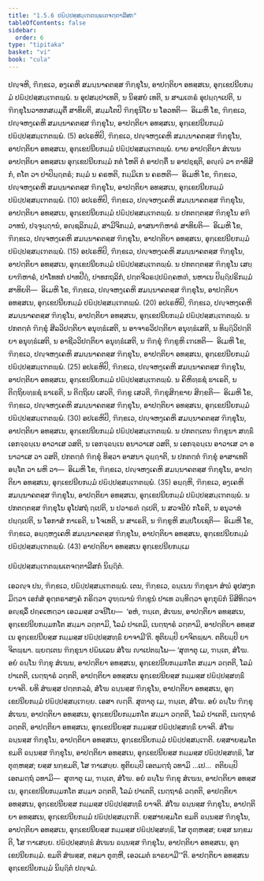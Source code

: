 ```yaml
---
title: "1.5.6 ປຏິປ຺ປສ຺ສມ຺ເຠຕພ຺ພເຕຈຕ຺ຕາລີສກ"
tableOfContents: false
sidebar:
  order: 6
type: "tipitaka"
basket: "vi"
book: "cula"
---
```



<DynamicBreadcrumb />

<Division number="54" book="cula">

<Paragraph number="245" book="cula">
ປຎ຺ຈຫິ, ຠິກ຺ຂເວ, ອງ຺ເຄຫິ ສມນ຺ນາຄຕສ຺ສ ຠິກ຺ຂຸໂນ, ອາປຕ຺ຕິຍາ ອທສ຺ສເນ, ອຸກ຺ເຂປນີຍກມ຺ມໍ ປຏິປ຺ປສ຺ສມ຺ເຠຕພ຺ພໍ. ນ ອຸປສມ຺ປາເທຕິ, ນ ນິສ຺ສຍໍ ເທຕິ, ນ ສາມເຓຣໍ ອຸປຏ຺ຐາເປຕິ, ນ ຠິກ຺ຂຸໂນວາທກສມ຺ມຸຕິໍ ສາທິຍຕິ, ສມ຺ມໂຕປິ ຠິກ຺ຂຸນິໂຍ ນ ໂອວທຕິ—  ອິເມຫິ ໂຂ, ຠິກ຺ຂເວ, ປຎ຺ຈຫງ຺ເຄຫິ ສມນ຺ນາຄຕສ຺ສ ຠິກ຺ຂຸໂນ, ອາປຕ຺ຕິຍາ ອທສ຺ສເນ, ອຸກ຺ເຂປນີຍກມ຺ມໍ ປຏິປ຺ປສ຺ສມ຺ເຠຕພ຺ພໍ. (5)
</Paragraph>

<Paragraph number="246" book="cula">
ອປເຣຫິປິ, ຠິກ຺ຂເວ, ປຎ຺ຈຫງ຺ເຄຫິ ສມນ຺ນາຄຕສ຺ສ ຠິກ຺ຂຸໂນ, ອາປຕ຺ຕິຍາ ອທສ຺ສເນ, ອຸກ຺ເຂປນີຍກມ຺ມໍ ປຏິປ຺ປສ຺ສມ຺ເຠຕພ຺ພໍ. ຍາຍ ອາປຕ຺ຕິຍາ ສໍເຆນ ອາປຕ຺ຕິຍາ ອທສ຺ສເນ ອຸກ຺ເຂປນີຍກມ຺ມໍ ກຕໍ ໂຫຕິ ຕໍ ອາປຕ຺ຕິໍ ນ ອາປຊ຺ຊຕິ, ອຎ຺ຎໍ ວາ ຕາທິສິກໍ, ຕໂຕ ວາ ປາປິຏ຺ຐຕຣໍ; ກມ຺ມໍ ນ ຄຣຫຕິ, ກມ຺ມິເກ ນ ຄຣຫຕິ—  ອິເມຫິ ໂຂ, ຠິກ຺ຂເວ, ປຎ຺ຈຫງ຺ເຄຫິ ສມນ຺ນາຄຕສ຺ສ ຠິກ຺ຂຸໂນ, ອາປຕ຺ຕິຍາ ອທສ຺ສເນ, ອຸກ຺ເຂປນີຍກມ຺ມໍ ປຏິປ຺ປສ຺ສມ຺ເຠຕພ຺ພໍ. (10)
</Paragraph>

<Paragraph number="247" book="cula">
ອປເຣຫິປິ, ຠິກ຺ຂເວ, ປຎ຺ຈຫງ຺ເຄຫິ ສມນ຺ນາຄຕສ຺ສ ຠິກ຺ຂຸໂນ, ອາປຕ຺ຕິຍາ ອທສ຺ສເນ, ອຸກ຺ເຂປນີຍກມ຺ມໍ ປຏິປ຺ປສ຺ສມ຺ເຠຕພ຺ພໍ. ນ ປກຕຕ຺ຕສ຺ສ ຠິກ຺ຂຸໂນ ອຠິວາທນໍ, ປຈ຺ຈຸຏ຺ຐານໍ, ອຎ຺ຊລິກມ຺ມໍ, ສາມີຈິກມ຺ມໍ, ອາສນາຠິຫາຣໍ ສາທິຍຕິ—  ອິເມຫິ ໂຂ, ຠິກ຺ຂເວ, ປຎ຺ຈຫງ຺ເຄຫິ ສມນ຺ນາຄຕສ຺ສ ຠິກ຺ຂຸໂນ, ອາປຕ຺ຕິຍາ ອທສ຺ສເນ, ອຸກ຺ເຂປນີຍກມ຺ມໍ ປຏິປ຺ປສ຺ສມ຺ເຠຕພ຺ພໍ. (15)
</Paragraph>

<Paragraph number="248" book="cula">
ອປເຣຫິປິ, ຠິກ຺ຂເວ, ປຎ຺ຈຫງ຺ເຄຫິ ສມນ຺ນາຄຕສ຺ສ ຠິກ຺ຂຸໂນ, ອາປຕ຺ຕິຍາ ອທສ຺ສເນ, ອຸກ຺ເຂປນີຍກມ຺ມໍ ປຏິປ຺ປສ຺ສມ຺ເຠຕພ຺ພໍ. ນ ປກຕຕ຺ຕສ຺ສ ຠິກ຺ຂຸໂນ ເສຍ຺ຍາຠິຫາຣໍ, ປາໂທທກໍ ປາທປີຐໍ, ປາທກຖລິກໍ, ປຕ຺ຕຈີວຣປ຺ປຏິຄ຺ຄຫຓໍ, ນຫາເນ ປິຏ຺ຐິປຣິກມ຺ມໍ ສາທິຍຕິ—  ອິເມຫິ ໂຂ, ຠິກ຺ຂເວ, ປຎ຺ຈຫງ຺ເຄຫິ ສມນ຺ນາຄຕສ຺ສ ຠິກ຺ຂຸໂນ, ອາປຕ຺ຕິຍາ ອທສ຺ສເນ, ອຸກ຺ເຂປນີຍກມ຺ມໍ ປຏິປ຺ປສ຺ສມ຺ເຠຕພ຺ພໍ. (20)
</Paragraph>

<Paragraph number="249" book="cula">
ອປເຣຫິປິ, ຠິກ຺ຂເວ, ປຎ຺ຈຫງ຺ເຄຫິ ສມນ຺ນາຄຕສ຺ສ ຠິກ຺ຂຸໂນ, ອາປຕ຺ຕິຍາ ອທສ຺ສເນ, ອຸກ຺ເຂປນີຍກມ຺ມໍ ປຏິປ຺ປສ຺ສມ຺ເຠຕພ຺ພໍ. ນ ປກຕຕ຺ຕໍ ຠິກ຺ຂຸໍ ສີລວິປຕ຺ຕິຍາ ອນຸທ຺ຘໍເສຕິ, ນ ອາຈາຣວິປຕ຺ຕິຍາ ອນຸທ຺ຘໍເສຕິ, ນ ທິຏ຺ຐິວິປຕ຺ຕິຍາ ອນຸທ຺ຘໍເສຕິ, ນ ອາຊີວວິປຕ຺ຕິຍາ ອນຸທ຺ຘໍເສຕິ, ນ ຠິກ຺ຂຸໍ ຠິກ຺ຂູຫິ ເຠເທຕິ—  ອິເມຫິ ໂຂ, ຠິກ຺ຂເວ, ປຎ຺ຈຫງ຺ເຄຫິ ສມນ຺ນາຄຕສ຺ສ ຠິກ຺ຂຸໂນ, ອາປຕ຺ຕິຍາ ອທສ຺ສເນ, ອຸກ຺ເຂປນີຍກມ຺ມໍ ປຏິປ຺ປສ຺ສມ຺ເຠຕພ຺ພໍ. (25)
</Paragraph>

<Paragraph number="250" book="cula">
ອປເຣຫິປິ, ຠິກ຺ຂເວ, ປຎ຺ຈຫງ຺ເຄຫິ ສມນ຺ນາຄຕສ຺ສ ຠິກ຺ຂຸໂນ, ອາປຕ຺ຕິຍາ ອທສ຺ສເນ, ອຸກ຺ເຂປນີຍກມ຺ມໍ ປຏິປ຺ປສ຺ສມ຺ເຠຕພ຺ພໍ. ນ ຄິຫິທ຺ຘຊໍ ຘາເຣຕິ, ນ ຕິຕ຺ຖິຍທ຺ຘຊໍ ຘາເຣຕິ, ນ ຕິຕ຺ຖິເຍ ເສວຕິ, ຠິກ຺ຂູ ເສວຕິ, ຠິກ຺ຂຸສິກ຺ຂາຍ ສິກ຺ຂຕິ—  ອິເມຫິ ໂຂ, ຠິກ຺ຂເວ, ປຎ຺ຈຫງ຺ເຄຫິ ສມນ຺ນາຄຕສ຺ສ ຠິກ຺ຂຸໂນ, ອາປຕ຺ຕິຍາ ອທສ຺ສເນ, ອຸກ຺ເຂປນີຍກມ຺ມໍ ປຏິປ຺ປສ຺ສມ຺ເຠຕພ຺ພໍ. (30)
</Paragraph>

<Paragraph number="251" book="cula">
ອປເຣຫິປິ, ຠິກ຺ຂເວ, ປຎ຺ຈຫງ຺ເຄຫິ ສມນ຺ນາຄຕສ຺ສ ຠິກ຺ຂຸໂນ, ອາປຕ຺ຕິຍາ ອທສ຺ສເນ, ອຸກ຺ເຂປນີຍກມ຺ມໍ ປຏິປ຺ປສ຺ສມ຺ເຠຕພ຺ພໍ. ນ ປກຕຕ຺ເຕນ ຠິກ຺ຂຸນາ ສທ຺ຘິໍ ເອກຈ຺ຉນ຺ເນ ອາວາເສ ວສຕິ, ນ ເອກຈ຺ຉນ຺ເນ ອນາວາເສ ວສຕິ, ນ ເອກຈ຺ຉນ຺ເນ ອາວາເສ ວາ ອນາວາເສ ວາ ວສຕິ, ປກຕຕ຺ຕໍ ຠິກ຺ຂຸໍ ທິສ຺ວາ ອາສນາ ວຸຏ຺ຐາຕິ, ນ ປກຕຕ຺ຕໍ ຠິກ຺ຂຸໍ ອາສາເທຕິ ອນ຺ໂຕ ວາ ພຫິ ວາ—  ອິເມຫິ ໂຂ, ຠິກ຺ຂເວ, ປຎ຺ຈຫງ຺ເຄຫິ ສມນ຺ນາຄຕສ຺ສ ຠິກ຺ຂຸໂນ, ອາປຕ຺ຕິຍາ ອທສ຺ສເນ, ອຸກ຺ເຂປນີຍກມ຺ມໍ ປຏິປ຺ປສ຺ສມ຺ເຠຕພ຺ພໍ. (35)
</Paragraph>

<Paragraph number="252" book="cula">
ອຏ຺ຐຫິ, ຠິກ຺ຂເວ, ອງ຺ເຄຫິ ສມນ຺ນາຄຕສ຺ສ ຠິກ຺ຂຸໂນ, ອາປຕ຺ຕິຍາ ອທສ຺ສເນ, ອຸກ຺ເຂປນີຍກມ຺ມໍ ປຏິປ຺ປສ຺ສມ຺ເຠຕພ຺ພໍ. ນ ປກຕຕ຺ຕສ຺ສ ຠິກ຺ຂຸໂນ ອຸໂປສຖໍ ຐເປຕິ, ນ ປວາຣຓໍ ຐເປຕິ, ນ ສວຈນີຍໍ ກໂຣຕິ, ນ ອນຸວາທໍ ປຏ຺ຐເປຕິ, ນ ໂອກາສໍ ກາເຣຕິ, ນ ໂຈເທຕິ, ນ ສາເຣຕິ, ນ ຠິກ຺ຂູຫິ ສມ຺ປໂຍເຊຕິ—  ອິເມຫິ ໂຂ, ຠິກ຺ຂເວ, ອຏ຺ຐຫງ຺ເຄຫິ ສມນ຺ນາຄຕສ຺ສ ຠິກ຺ຂຸໂນ, ອາປຕ຺ຕິຍາ ອທສ຺ສເນ, ອຸກ຺ເຂປນີຍກມ຺ມໍ ປຏິປ຺ປສ຺ສມ຺ເຠຕພ຺ພໍ. (43)

</Paragraph>
</Division>

<Paragraph number="253" type="center" book="cula">
ອາປຕ຺ຕິຍາ ອທສ຺ສເນ ອຸກ຺ເຂປນີຍກມ຺ເມ

  
ປຏິປ຺ປສ຺ສມ຺ເຠຕພ຺ພເຕຈຕ຺ຕາລີສກໍ ນິຏ຺ຐິຕໍ.


</Paragraph>

<Division number="55" book="cula">

<Paragraph number="254" book="cula">
ເອວຎ຺ຈ ປນ, ຠິກ຺ຂເວ, ປຏິປ຺ປສ຺ສມ຺ເຠຕພ຺ພໍ. ເຕນ, ຠິກ຺ຂເວ, ຉນ຺ເນນ ຠິກ຺ຂຸນາ ສໍຆໍ ອຸປສງ຺ກມິຕ຺ວາ ເອກໍສໍ ອຸຕ຺ຕຣາສງ຺ຄໍ ກຣິຕ຺ວາ ວຸຑ຺ຒານໍ ຠິກ຺ຂູນໍ ປາເທ ວນ຺ທິຕ຺ວາ ອຸກ຺ກຸຏິກໍ ນິສີທິຕ຺ວາ ອຎ຺ຊລິໍ ປຄ຺ຄເຫຕ຺ວາ ເອວມສ຺ສ ວຈນີໂຍ—  ‘ອຫໍ, ຠນ຺ເຕ, ສໍເຆນ, ອາປຕ຺ຕິຍາ ອທສ຺ສເນ, ອຸກ຺ເຂປນີຍກມ຺ມກໂຕ ສມ຺ມາ ວຕ຺ຕາມິ, ໂລມໍ ປາເຕມິ, ເນຕ຺ຖາຣໍ ວຕ຺ຕາມິ, ອາປຕ຺ຕິຍາ ອທສ຺ສເນ ອຸກ຺ເຂປນີຍສ຺ສ ກມ຺ມສ຺ສ ປຏິປ຺ປສ຺ສທ຺ຘິໍ ຍາຈາມີ’ຕິ. ທຸຕິຍມ຺ປິ ຍາຈິຕພ຺ພາ. ຕຕິຍມ຺ປິ ຍາຈິຕພ຺ພາ. ພ຺ຍຕ຺ເຕນ ຠິກ຺ຂຸນາ ປຏິພເລນ ສໍໂຆ ຎາເປຕພ຺ໂພ—
</Paragraph>

<Paragraph number="255" book="cula">
‘ສຸຓາຕຸ ເມ, ຠນ຺ເຕ, ສໍໂຆ. ອຍໍ ຉນ຺ໂນ ຠິກ຺ຂຸ ສໍເຆນ, ອາປຕ຺ຕິຍາ ອທສ຺ສເນ, ອຸກ຺ເຂປນີຍກມ຺ມກໂຕ ສມ຺ມາ ວຕ຺ຕຕິ, ໂລມໍ ປາເຕຕິ, ເນຕ຺ຖາຣໍ ວຕ຺ຕຕິ, ອາປຕ຺ຕິຍາ ອທສ຺ສເນ ອຸກ຺ເຂປນີຍສ຺ສ ກມ຺ມສ຺ສ ປຏິປ຺ປສ຺ສທ຺ຘິໍ ຍາຈຕິ. ຍທິ ສໍຆສ຺ສ ປຕ຺ຕກລ຺ລໍ, ສໍໂຆ ຉນ຺ນສ຺ສ ຠິກ຺ຂຸໂນ, ອາປຕ຺ຕິຍາ ອທສ຺ສເນ, ອຸກ຺ເຂປນີຍກມ຺ມໍ ປຏິປ຺ປສ຺ສມ຺ເຠຍ຺ຍ. ເອສາ ຎຕ຺ຕິ.
</Paragraph>

<Paragraph number="256" book="cula">
ສຸຓາຕຸ ເມ, ຠນ຺ເຕ, ສໍໂຆ. ອຍໍ ຉນ຺ໂນ ຠິກ຺ຂຸ ສໍເຆນ, ອາປຕ຺ຕິຍາ ອທສ຺ສເນ, ອຸກ຺ເຂປນີຍກມ຺ມກໂຕ ສມ຺ມາ ວຕ຺ຕຕິ, ໂລມໍ ປາເຕຕິ, ເນຕ຺ຖາຣໍ ວຕ຺ຕຕິ, ອາປຕ຺ຕິຍາ ອທສ຺ສເນ, ອຸກ຺ເຂປນີຍສ຺ສ ກມ຺ມສ຺ສ ປຏິປ຺ປສ຺ສທ຺ຘິໍ ຍາຈຕິ. ສໍໂຆ ຉນ຺ນສ຺ສ ຠິກ຺ຂຸໂນ, ອາປຕ຺ຕິຍາ ອທສ຺ສເນ, ອຸກ຺ເຂປນີຍກມ຺ມໍ ປຏິປ຺ປສ຺ສມ຺ເຠຕິ. ຍສ຺ສາຍສ຺ມໂຕ ຂມຕິ ຉນ຺ນສ຺ສ ຠິກ຺ຂຸໂນ, ອາປຕ຺ຕິຍາ ອທສ຺ສເນ, ອຸກ຺ເຂປນີຍສ຺ສ ກມ຺ມສ຺ສ ປຏິປ຺ປສ຺ສທ຺ຘິ, ໂສ ຕຸຓ຺ຫສ຺ສ; ຍສ຺ສ ນກ຺ຂມຕິ, ໂສ ຠາເສຍ຺ຍ.
</Paragraph>

<Paragraph number="257" book="cula">
ທຸຕິຍມ຺ປິ ເອຕມຕ຺ຖໍ ວທາມິ …ເປ…  ຕຕິຍມ຺ປິ ເອຕມຕ຺ຖໍ ວທາມິ—  ສຸຓາຕຸ ເມ, ຠນ຺ເຕ, ສໍໂຆ. ອຍໍ ຉນ຺ໂນ ຠິກ຺ຂຸ ສໍເຆນ, ອາປຕ຺ຕິຍາ ອທສ຺ສເນ, ອຸກ຺ເຂປນີຍກມ຺ມກໂຕ ສມ຺ມາ ວຕ຺ຕຕິ, ໂລມໍ ປາເຕຕິ, ເນຕ຺ຖາຣໍ ວຕ຺ຕຕິ, ອາປຕ຺ຕິຍາ ອທສ຺ສເນ, ອຸກ຺ເຂປນີຍສ຺ສ ກມ຺ມສ຺ສ ປຏິປ຺ປສ຺ສທ຺ຘິໍ ຍາຈຕິ. ສໍໂຆ ຉນ຺ນສ຺ສ ຠິກ຺ຂຸໂນ, ອາປຕ຺ຕິຍາ ອທສ຺ສເນ, ອຸກ຺ເຂປນີຍກມ຺ມໍ ປຏິປ຺ປສ຺ສມ຺ເຠຕິ. ຍສ຺ສາຍສ຺ມໂຕ ຂມຕິ ຉນ຺ນສ຺ສ ຠິກ຺ຂຸໂນ, ອາປຕ຺ຕິຍາ ອທສ຺ສເນ, ອຸກ຺ເຂປນີຍສ຺ສ ກມ຺ມສ຺ສ ປຏິປ຺ປສ຺ສທ຺ຘິ, ໂສ ຕຸຓ຺ຫສ຺ສ; ຍສ຺ສ ນກ຺ຂມຕິ, ໂສ ຠາເສຍ຺ຍ.
</Paragraph>

<Paragraph number="258" book="cula">
ປຏິປ຺ປສ຺ສທ຺ຘໍ ສໍເຆນ ຉນ຺ນສ຺ສ ຠິກ຺ຂຸໂນ, ອາປຕ຺ຕິຍາ ອທສ຺ສເນ, ອຸກ຺ເຂປນີຍກມ຺ມໍ. ຂມຕິ ສໍຆສ຺ສ, ຕສ຺ມາ ຕຸຓ຺ຫີ, ເອວເມຕໍ ຘາຣຍາມີ’”ຕິ.

</Paragraph>
</Division>

<Paragraph number="259" type="center" book="cula">
ອາປຕ຺ຕິຍາ ອທສ຺ສເນ ອຸກ຺ເຂປນີຍກມ຺ມໍ ນິຏ຺ຐິຕໍ ປຎ຺ຈມໍ.
</Paragraph>